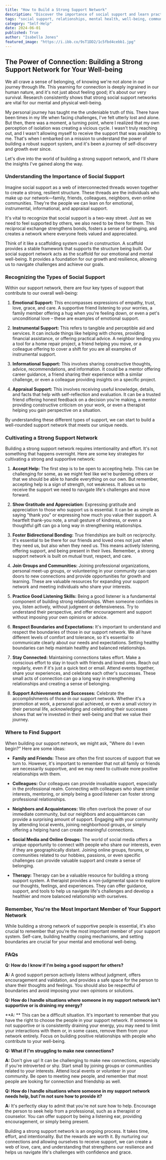 ```yaml
---
title: "How to Build a Strong Support Network"
description: "Discover the importance of social support and learn practical strategies for cultivating a strong network of friends, family, and colleagues. This blog explores the types of support, how to accept help, and the benefits of building meaningful connections for your overall well-being."
tags: "social support, relationships, mental health, well-being, community, friendship, family, connection, support system, resilience, coping mechanisms, self-care, emotional support, instrumental support, informational support, appraisal support"
category: "Self-Help"
date: 2024-06-01
published: True
author: "Isabella Jones"
featured_image: "https://i.ibb.co/9sT1DD2/1c5fbd4cebb1.jpg"
---
```


## The Power of Connection: Building a Strong Support Network for Your Well-being

We all crave a sense of belonging, of knowing we're not alone in our journey through life.  This yearning for connection is deeply ingrained in our human nature, and it's not just about feeling good; it's about our very survival.  Research consistently shows that strong social support networks are vital for our mental and physical well-being.  

My personal journey has taught me the undeniable truth of this.  There have been times in my life when facing challenges, I've felt utterly lost and alone. But then, there was a moment, a turning point, where I realized that my own perception of isolation was creating a vicious cycle.  I wasn't truly reaching out, and I wasn't allowing myself to receive the support that was available to me. That's when I embarked on a mission to understand the power of building a robust support system, and it's been a journey of self-discovery and growth ever since.

Let's dive into the world of building a strong support network, and I'll share the insights I've gained along the way.

### Understanding the Importance of Social Support

Imagine social support as a web of interconnected threads woven together to create a strong, resilient structure. These threads are the individuals who make up our network—family, friends, colleagues, neighbors, even online communities. They're the people we can lean on for emotional, instrumental, informational, and appraisal support. 

It's vital to recognize that social support is a two-way street.  Just as we need to feel supported by others, we also need to be there for them.  This reciprocal exchange strengthens bonds, fosters a sense of belonging, and creates a network where everyone feels valued and appreciated.

Think of it like a scaffolding system used in construction.  A scaffold provides a stable framework that supports the structure being built.  Our social support network acts as the scaffold for our emotional and mental well-being. It provides a foundation for our growth and resilience, allowing us to navigate challenges and achieve our goals.

### Recognizing the Types of Social Support

Within our support network, there are four key types of support that contribute to our overall well-being:

1. **Emotional Support:**  This encompasses expressions of empathy, trust, love, grace, and care.  A supportive friend listening to your worries, a family member offering a hug when you're feeling down, or even a pet's unconditional love – these are examples of emotional support. 

2. **Instrumental Support:** This refers to tangible and perceptible aid and services. It can include things like helping with chores, providing financial assistance, or offering practical advice.  A neighbor lending you a tool for a home repair project, a friend helping you move, or a colleague offering to cover a shift for you are all examples of instrumental support.

3. **Informational Support:**  This involves sharing constructive thoughts, advice, recommendations, and information.  It could be a mentor offering career guidance, a friend sharing their experience with a similar challenge, or even a colleague providing insights on a specific project.

4. **Appraisal Support:**  This involves receiving useful knowledge, details, and facts that help with self-reflection and evaluation. It can be a trusted friend offering honest feedback on a decision you're making, a mentor providing constructive criticism on your work, or even a therapist helping you gain perspective on a situation.

By understanding these different types of support, we can start to build a well-rounded support network that meets our unique needs.

### Cultivating a Strong Support Network

Building a strong support network requires intentionality and effort.  It's not something that happens overnight.  Here are some key strategies for cultivating a strong and supportive network:

1. **Accept Help:**  The first step is to be open to accepting help.  This can be challenging for some, as we might feel like we're burdening others or that we should be able to handle everything on our own.  But remember, accepting help is a sign of strength, not weakness. It allows us to receive the support we need to navigate life's challenges and move forward.

2. **Show Gratitude and Appreciation:**  Expressing gratitude and appreciation to those who support us is essential.  It can be as simple as saying "thank you" or expressing how much you value their support.  A heartfelt thank-you note, a small gesture of kindness, or even a thoughtful gift can go a long way in strengthening relationships.

3. **Foster Bidirectional Bonding:**  True friendships are built on reciprocity. It's essential to be there for our friends and loved ones not just when they need us, but also when they need us.  This means actively listening, offering support, and being present in their lives.  Remember, a strong support network is built on mutual trust, respect, and care.

4. **Join Groups and Communities:**  Joining professional organizations, personal meet-up groups, or volunteering in your community can open doors to new connections and provide opportunities for growth and learning.  These are valuable resources for expanding your support network and meeting individuals who share your interests.

5. **Practice Good Listening Skills:**  Being a good listener is a fundamental component of building strong relationships.  When someone confides in you, listen actively, without judgment or defensiveness.  Try to understand their perspective, and offer encouragement and support without imposing your own opinions or advice.

6. **Respect Boundaries and Expectations:**  It's important to understand and respect the boundaries of those in our support network. We all have different levels of comfort and tolerance, so it's essential to communicate clearly about our needs and expectations.  Setting healthy boundaries can help maintain healthy and balanced relationships.

7. **Stay Connected:**  Maintaining connections takes effort.  Make a conscious effort to stay in touch with friends and loved ones.  Reach out regularly, even if it's just a quick text or email.  Attend events together, share your experiences, and celebrate each other's successes.  These small acts of connection can go a long way in strengthening relationships and creating a sense of belonging.

8. **Support Achievements and Successes:**  Celebrate the accomplishments of those in our support network. Whether it's a promotion at work, a personal goal achieved, or even a small victory in their personal life, acknowledging and celebrating their successes shows that we're invested in their well-being and that we value their journey.  

### Where to Find Support

When building our support network, we might ask, "Where do I even begin?"  Here are some ideas:

* **Family and Friends:**  These are often the first sources of support that we turn to.  However, it's important to remember that not all family or friends are necessarily supportive, and we may need to cultivate more positive relationships with them.

* **Colleagues:** Our colleagues can provide invaluable support, especially in the professional realm.  Connecting with colleagues who share similar interests, mentoring, or simply being a good listener can foster strong professional relationships.

* **Neighbors and Acquaintances:**  We often overlook the power of our immediate community, but our neighbors and acquaintances can provide a surprising amount of support.  Engaging with your community by attending local events, joining neighborhood groups, or simply offering a helping hand can create meaningful connections.

* **Social Media and Online Groups:**  The world of social media offers a unique opportunity to connect with people who share our interests, even if they are geographically distant.  Joining online groups, forums, or communities related to our hobbies, passions, or even specific challenges can provide valuable support and create a sense of belonging.

* **Therapy:**  Therapy can be a valuable resource for building a strong support system. A therapist provides a non-judgmental space to explore our thoughts, feelings, and experiences. They can offer guidance, support, and tools to help us navigate life's challenges and develop a healthier and more balanced relationship with ourselves.

###  Remember, You're the Most Important Member of Your Support Network

While building a strong network of supportive people is essential, it's also crucial to remember that you're the most important member of your support system.  Self-care, building healthy coping mechanisms, and setting boundaries are crucial for your mental and emotional well-being.

### FAQs

**Q: How do I know if I'm being a good support for others?**

**A:**  A good support person actively listens without judgment, offers encouragement and validation, and provides a safe space for the person to share their thoughts and feelings.  You should also be respectful of boundaries and avoid imposing your own opinions or solutions.

**Q: How do I handle situations where someone in my support network isn't supportive or is draining my energy?**

**A: ** This can be a difficult situation.  It's important to remember that you have the right to choose the people in your support network.  If someone is not supportive or is consistently draining your energy, you may need to limit your interactions with them or, in some cases, remove them from your network entirely.  Focus on building positive relationships with people who contribute to your well-being.

**Q:  What if I'm struggling to make new connections?**

**A:**  Don't give up!  It can be challenging to make new connections, especially if you're introverted or shy.  Start small by joining groups or communities related to your interests.  Attend local events or volunteer in your community.  Be open to meeting new people, and remember that most people are looking for connection and friendship as well. 

**Q:  How do I handle situations where someone in my support network needs help, but I'm not sure how to provide it?**

**A:** It's perfectly okay to admit that you're not sure how to help.  Encourage the person to seek help from a professional, such as a therapist or counselor.  You can offer support by being a listening ear, providing encouragement, or simply being present.

Building a strong support network is an ongoing process.  It takes time, effort, and intentionality. But the rewards are worth it.  By nurturing our connections and allowing ourselves to receive support, we can create a web of love, care, and understanding that strengthens our resilience and helps us navigate life's challenges with confidence and grace.
